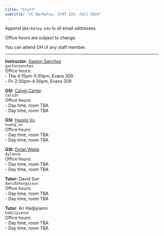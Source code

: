 ```yaml
---
title: "Staff"
subtitle: "UC Berkeley, STAT 133, Fall 2024"
---
```



Append `@berkeley.edu` to all email addresses.

Office hours are subject to change.

You can attend OH of any staff member.

-----

::: {.grid}

::: {.g-col-6}
**Instructor:** <a href='https://www.gastonsanchez.com' target='_blank'>Gaston Sanchez</a><br>
`gastonsanchez`<br>
Office hours: <br>
- Thu 4:15pm-5:30pm, Evans 309<br>
- Fri 2:30pm-4:30pm, Evans 309<br>
:::

::: {.g-col-6}
**GSI**: <a href="https://statistics.berkeley.edu/people/calvin-carter" target="_blank">Calvin Carter</a><br>
`calv2n`<br>
Office hours:<br>
- Day time, room TBA<br>
- Day time, room TBA
:::


::: {.g-col-6}
**GSI**: <a href="https://statistics.berkeley.edu/people/huong-bui-thien-vu" target="_blank">Huong Vu</a><br>
`huong_vu`<br>
Office hours: <br>
- Day time, room TBA<br>
- Day time, room TBA
:::

::: {.g-col-6}
**GSI:** <a href="https://statistics.berkeley.edu/people/dylan-webb" target="_blank">Dylan Webb</a><br>
`dylancw`<br>
Office hours: <br>
- Day time, room TBA<br>
- Day time, room TBA
:::


::: {.g-col-6}
**Tutor:** David Sun<br>
`davidzhongyisun`<br>
Office hours: <br>
- Day time, room TBA<br>
- Day time, room TBA
:::

::: {.g-col-6}
**Tutor**: Ari Hadjiyianni<br>
`hadjiyianni`<br>
Office hours: <br>
- Day time, room TBA<br>
- Day time, room TBA
:::

:::

